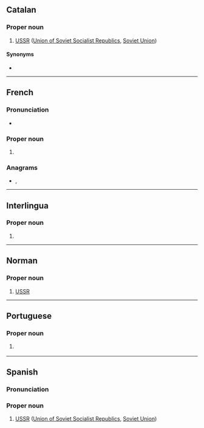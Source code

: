 ==Catalan==

===Proper noun===
{{ca-proper noun|f}}

# [[USSR]] ([[Union of Soviet Socialist Republics]], [[Soviet Union]])

====Synonyms====
* {{l|ca|Unió de Repúbliques Socialistes Soviètiques}}

----

==French==

===Pronunciation===
* {{fr-IPA|u-erre-esse-esse}}

===Proper noun===
{{fr-proper noun|f}}

# {{initialism of|fr|Union des républiques socialistes soviétiques}}

===Anagrams===
* {{l|fr|surs}}, {{l|fr|sûrs}}

----

==Interlingua==

===Proper noun===
{{head|ia|proper noun}}

# {{initialism of|ia|Union del Republicas Socialista Sovietic}}

----

==Norman==

===Proper noun===
{{nrf-proper noun|f}}

# {{lb|nrf|Jersey}} {{initialism of|nrf|Unnion d'Républyiques Socialistes Soviétiques}} [[USSR]] {{gloss|the Soviet Union}}

----

==Portuguese==

===Proper noun===
{{pt-proper noun|f}}

# {{initialism of|pt|União das Repúblicas Socialistas Soviéticas}} {{l|en|USSR}} {{gloss|the Soviet Union}}

----

==Spanish==
{{wikipedia|lang=es}}

===Pronunciation===
{{es-IPA}}

===Proper noun===
{{es-proper noun|f}}

# [[USSR]] ([[Union of Soviet Socialist Republics]], [[Soviet Union]])
#: {{syn|es|Unión de Repúblicas Socialistas Soviéticas|Unión Soviética}}

{{C|es|Soviet Union}}